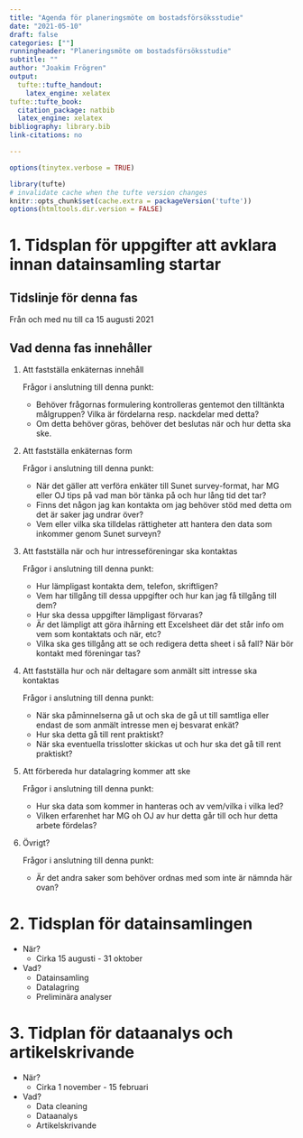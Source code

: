 ```yaml
---
title: "Agenda för planeringsmöte om bostadsförsöksstudie"
date: "2021-05-10"
draft: false
categories: [""]
runningheader: "Planeringsmöte om bostadsförsöksstudie" 
subtitle: ""
author: "Joakim Frögren"
output:
  tufte::tufte_handout:
    latex_engine: xelatex
tufte::tufte_book:
  citation_package: natbib
  latex_engine: xelatex
bibliography: library.bib
link-citations: no

---
```


```r
options(tinytex.verbose = TRUE)
```


```r
library(tufte)
# invalidate cache when the tufte version changes
knitr::opts_chunk$set(cache.extra = packageVersion('tufte'))
options(htmltools.dir.version = FALSE)
```

# 1. Tidsplan för uppgifter att avklara innan datainsamling startar

## Tidslinje för denna fas
Från och med nu till ca 15 augusti 2021

## Vad denna fas innehåller

1. Att fastställa enkäternas innehåll

   Frågor i anslutning till denna punkt:
   
   + Behöver frågornas formulering kontrolleras gentemot den tilltänkta målgruppen? Vilka är fördelarna resp. nackdelar med detta? 
   + Om detta behöver göras, behöver det beslutas när och hur detta ska ske.

2. Att fastställa enkäternas form

   Frågor i anslutning till denna punkt:

   + När det gäller att verföra enkäter till Sunet survey-format, har MG eller OJ tips på vad man bör tänka på och hur lång tid det tar? 
   + Finns det någon jag kan kontakta om jag behöver stöd med detta om det är saker jag undrar över? 
   + Vem eller vilka ska tilldelas rättigheter att hantera den data som inkommer genom Sunet surveyn?
      
3. Att fastställa när och hur intresseföreningar ska kontaktas

   Frågor i anslutning till denna punkt:
   
   + Hur lämpligast kontakta dem, telefon, skriftligen? 
   + Vem har tillgång till dessa uppgifter och hur kan jag få tillgång till dem?
   + Hur ska dessa uppgifter lämpligast förvaras? 
   + Är det lämpligt att göra ihårning ett Excelsheet där det står info om vem som kontaktats och när, etc? 
   + Vilka ska ges tillgång att se och redigera detta sheet i så fall? När bör kontakt med föreningar tas?

4. Att fastställa hur och när deltagare som anmält sitt intresse ska kontaktas

   Frågor i anslutning till denna punkt:
   
   + När ska påminnelserna gå ut och ska de gå ut till samtliga eller endast de som anmält intresse men ej besvarat enkät? 
   + Hur ska detta gå till rent praktiskt? 
   + När ska eventuella trisslotter skickas ut och hur ska det gå till rent praktiskt?

5. Att förbereda hur datalagring kommer att ske

   Frågor i anslutning till denna punkt:
   
   + Hur ska data som kommer in hanteras och av vem/vilka i vilka led? 
   + Vilken erfarenhet har MG oh OJ av hur detta går till och hur detta arbete fördelas?
   
 
  
6. Övrigt?

   Frågor i anslutning till denna punkt:
   
   + Är det andra saker som behöver ordnas med som inte är nämnda här ovan?
  

# 2. Tidsplan för datainsamlingen

* När?
  + Cirka 15 augusti - 31 oktober
* Vad? 
  + Datainsamling
  + Datalagring
  + Preliminära analyser 

# 3. Tidplan för dataanalys och artikelskrivande

* När? 
  + Cirka 1 november - 15 februari
* Vad?
  + Data cleaning
  + Dataanalys
  + Artikelskrivande

